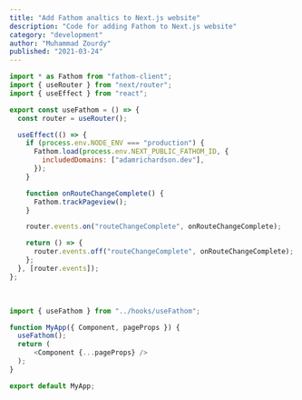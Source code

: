 ---
title: "Add Fathom analtics to Next.js website"
description: "Code for adding Fathom to Next.js website"
category: "development"
author: "Muhammad Zourdy"
published: "2021-03-24"
---

```js:/hooks/useFathom.js
import * as Fathom from "fathom-client";
import { useRouter } from "next/router";
import { useEffect } from "react";

export const useFathom = () => {
  const router = useRouter();

  useEffect(() => {
    if (process.env.NODE_ENV === "production") {
      Fathom.load(process.env.NEXT_PUBLIC_FATHOM_ID, {
        includedDomains: ["adamrichardson.dev"],
      });
    }

    function onRouteChangeComplete() {
      Fathom.trackPageview();
    }

    router.events.on("routeChangeComplete", onRouteChangeComplete);

    return () => {
      router.events.off("routeChangeComplete", onRouteChangeComplete);
    };
  }, [router.events]);
};
```

<br />

```js:/pages/_app.js
import { useFathom } from "../hooks/useFathom";

function MyApp({ Component, pageProps }) {
  useFathom();
  return (
      <Component {...pageProps} />
  );
}

export default MyApp;
```
